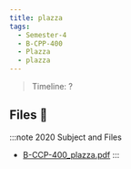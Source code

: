 ```yaml
---
title: plazza
tags:
  - Semester-4
  - B-CPP-400
  - Plazza
  - plazza
---
```

> Timeline: ?


## Files 📂

:::note 2020 Subject and Files
- [B-CCP-400_plazza.pdf](https://github.com/Studio-17/Epitech-Subjects/raw/main/Semester-4/B-CPP-400/Plazza/plazza/B-CCP-400_plazza.pdf)
:::

